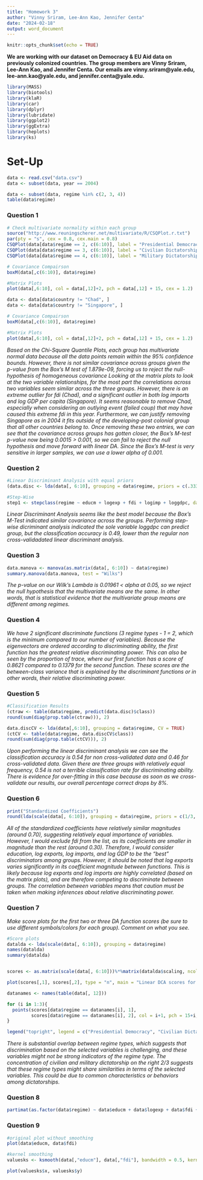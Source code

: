```yaml
---
title: "Homework 3"
author: "Vinny Sriram, Lee-Ann Kao, Jennifer Centa"
date: "2024-02-18"
output: word_document
---
```


```r
knitr::opts_chunk$set(echo = TRUE)
```

**We are working with our dataset on Democracy & EU Aid data on previously colonized countries. The group members are Vinny Sriram, Lee-Ann Kao, and Jennifer Centa. Our emails are vinny.sriram@yale.edu, lee-ann.kao@yale.edu, and jennifer.centa@yale.edu.**

```r
library(MASS)
library(biotools)
library(klaR)
library(car)
library(dplyr)
library(lubridate)
library(ggplot2)
library(ggExtra)
library(heplots)
library(ks)
```

# Set-Up
```r
data <- read.csv("data.csv")
data <- subset(data, year == 2004)

data <- subset(data, regime %in% c(2, 3, 4))
table(data$regime)
```


### Question 1

```r
# Check multivariate normality within each group
source("http://www.reuningscherer.net/multivariate/R/CSQPlot.r.txt")
par(pty = "s", cex = 0.8, cex.main = 0.8)
CSQPlot(data[data$regime == 2, c(6:10)], label = "Presidential Democracy")
CSQPlot(data[data$regime == 3, c(6:10)], label = "Civilian Dictatorship")
CSQPlot(data[data$regime == 4, c(6:10)], label = "Military Dictatorship")

# Covariance Compairson
boxM(data[,c(6:10)], data$regime)

#Matrix Plots
plot(data[,6:10], col = data[,12]+2, pch = data[,12] + 15, cex = 1.2)

data <- data[data$country != "Chad", ]
data <- data[data$country != "Singapore", ]

# Covariance Compairson
boxM(data[,c(6:10)], data$regime)

#Matrix Plots
plot(data[,6:10], col = data[,12]+2, pch = data[,12] + 15, cex = 1.2)
```

*Based on the Chi-Square Quantile Plots, each group has multivariate normal data because all the data points remain within the 95% confidence bounds. However, there is not similar covariance across groups given the p-value from the Box's M test of 1.879e-09, forcing us to reject the null-hypothesis of homogeneous covariance Looking at the matrix plots to look at the two variable relationships, for the most part the correlations across two variables seem similar across the three groups. However, there is an extreme outlier for fdi (Chad), and a significant outlier in both log imports and log GDP per capita (Singapore). It seems reasonable to remove Chad, especially when considering an outlying event (failed coup) that may have caused this extreme fdi in this year. Furthermore, we can justify removing Singapore as in 2004 it fits outside of the developing-post colonial group that all other countries belong to. Once removing these two entries, we can see that the covariance across groups has gotten closer, the Box's M-test p-value now being 0.0015 > 0.001, so we can fail to reject the null hypothesis and move forward with linear DA. Since the Box's M-test is very sensitive in larger samples, we can use a lower alpha of 0.001.*

### Question 2

```r
#Linear Discriminant Analysis with equal priors
(data.disc <- lda(data[, 6:10], grouping = data$regime, priors = c(.333, .333, .333)))

#Step-Wise
step1 <- stepclass(regime ~ educm + logexp + fdi + logimp + loggdpc, data = data, method = "lda", direction = "both", priors = c(.333, .333, .333), fold = nrow(data))
```
*Linear Discriminant Analysis seems like the best model because the Box's M-Test indicated similar covariance across the groups. Performing step-wise dicriminant analysis indicated the sole variable loggdpc can predict group, but the classification accuracy is 0.49, lower than the regular non cross-validadated linear discriminant analysis. *


### Question 3
```r
data.manova <- manova(as.matrix(data[, 6:10]) ~ data$regime)
summary.manova(data.manova, test = "Wilks")
```
*The p-value on our Wilk's Lambda is 0.01961 < alpha at 0.05, so we reject the null hypothesis that the multivariate means are the same. In other words, that is statistical evidence that the multivariate group means are different among regimes.*


### Question 4

*We have 2 significant discriminate functions (3 regime types - 1 = 2, which is the minimum compared to our number of variables). Because the eigenvectors are ordered according to discriminating ability, the first function has the greatest relative discriminating power. This can also be seen by the proportion of trace, where our first function has a score of 0.8621 compared to 0.1379 for the second function. These scores are the between-class variance that is explained by the discriminant functions or in other words, their relative discriminating power.*


### Question 5
```r
#Classification Results
(ctraw <- table(data$regime, predict(data.disc)$class))
round(sum(diag(prop.table(ctraw))), 2)

data.discCV <- lda(data[,6:10], grouping = data$regime, CV = TRUE)
(ctCV <- table(data$regime, data.discCV$class))
round(sum(diag(prop.table(ctCV))), 2)
```
*Upon performing the linear discriminant analysis we can see the classification accuracy is 0.54 for non cross-validated data and 0.46 for cross-validated data. Given there are three groups with relatively equal frequency, 0.54 is not a terrible classification rate for discriminating ability. There is evidence for over-fitting in this case because as soon as we cross-validate our results, our overall percentage correct drops by 8%.*


### Question 6
```r
print("Standardized Coefficients")
round(lda(scale(data[, 6:10]), grouping = data$regime, priors = c(1/3, 1/3, 1/3))$scaling, 2)
```
*All of the standardized coefficients have relatively similar magnitudes (around 0.70), suggesting relatively equal importance of variables. However, I would exclude fdi from the list, as its coefficients are smaller in magnitude than the rest (around 0.30). Therefore, I would consider education, log exports, log imports, and log GDP to be the "best" discriminators among groups. However, it should be noted that log exports varies significantly in its coefficient magnitude between functions. This is likely because log exports and log imports are highly correlated (based on the matrix plots), and are therefore competing to discriminate between groups. The correlation between variables means that caution must be taken when making inferences about relative discriminating power.*


### Question 7

*Make score plots for the first two or three DA function scores (be sure to use different symbols/colors for each group). Comment on what you see.*

```r
#Score plots
datalda <- lda(scale(data[, 6:10]), grouping = data$regime)
names(datalda)
summary(datalda)


scores <- as.matrix(scale(data[, 6:10]))%*%matrix(datalda$scaling, ncol = 2)

plot(scores[,1], scores[,2], type = "n", main = "Linear DCA scores for Democracy & EU Aid data", xlab = "DCA Axis 1", ylab = "DCA Axis 2")

datanames <- names(table(data[, 12]))

for (i in 1:3){
  points(scores[data$regime == datanames[i], 1],
         scores[data$regime == datanames[i], 2], col = i+1, pch = 15+i, cex = 1.1)
}

legend("topright", legend = c("Presidential Democracy", "Civilian Dictatorship", "Military Dictatorship"), col = c(2:4), pch = c(16, 17, 18), cex = 0.7)
```

*There is substantial overlap between regime types, which suggests that discrimination based on the selected variables is challenging, and these variables might not be strong indicators of the regime type. The concentration of civilian and military dictatorship on the right 2/3 suggests that these regime types might share similarities in terms of the selected variables. This could be due to common characteristics or behaviors among dictatorships.*

### Question 8

```r
partimat(as.factor(data$regime) ~ data$educm + data$logexp + data$fdi + data$logimp + data$loggdpc, method = "lda")
```


### Question 9

```r
#original plot without smoothing
plot(data$educm, data$fdi)

#kernel smoothing
valuesks <- ksmooth(data[,"educm"], data[,"fdi"], bandwidth = 0.5, kernel = "normal")

plot(valuesks$x, valuesks$y)
```
